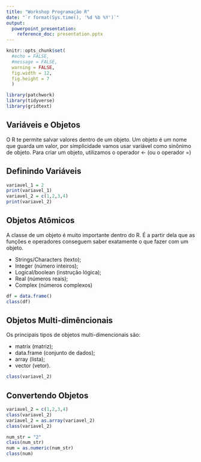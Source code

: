 ```yaml
---
title: "Workshop Programação R"
date: "`r format(Sys.time(), '%d %b %Y')`"
output:
  powerpoint_presentation:
    reference_doc: presentation.pptx
---
```


```r
knitr::opts_chunk$set(
  #echo = FALSE,
  #message = FALSE,
  warning = FALSE,
  fig.width = 12,
  fig.height = 7
  )
```

```r
library(patchwork)
library(tidyverse)
library(gridtext)
```

## Variáveis e Objetos
O R te permite salvar valores dentro de um objeto. Um objeto é um nome que guarda um valor, por simplicidade vamos usar variável como sinônimo de objeto. Para criar um objeto, utilizamos o operador <- (ou o operador =)

## Definindo Variáveis
```r
variavel_1 = 2
print(variavel_1)
variavel_2 = c(1,2,3,4)
print(variavel_2)
```

## Objetos Atômicos

A classe de um objeto é muito importante dentro do R. É a partir dela que as funções e operadores conseguem saber exatamente o que fazer com um objeto.

- Strings/Characters (texto);
- Integer (número inteiros);
- Logical/boolean (instrução lógica);
- Real (números reais);
- Complex (números complexos)

```r
df = data.frame()
class(df)
```


## Objetos Multi-dimêncionais

Os principais tipos de objetos multi-dimencionais são:

- matrix (matriz);
- data.frame (conjunto de dados);
- array (lista);
- vector (vetor).

```r
class(variavel_2)
```

## Convertendo Objetos

```r
variavel_2 = c(1,2,3,4)
class(variavel_2)
variavel_2 = as.array(variavel_2)
class(variavel_2)
```

```r
num_str = "2"
class(num_str)
num = as.numeric(num_str)
class(num)
```